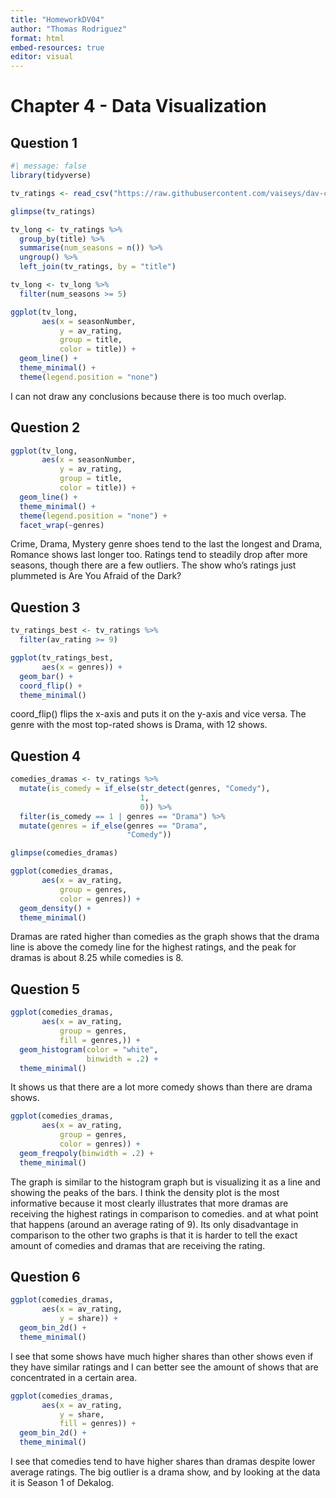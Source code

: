 ```yaml
---
title: "HomeworkDV04"
author: "Thomas Rodriguez"
format: html
embed-resources: true
editor: visual
---
```


# Chapter 4 - Data Visualization

## Question 1

```r
#| message: false
library(tidyverse)

tv_ratings <- read_csv("https://raw.githubusercontent.com/vaiseys/dav-course/main/Data/tv_ratings.csv")

glimpse(tv_ratings)
```

```r
tv_long <- tv_ratings %>% 
  group_by(title) %>% 
  summarise(num_seasons = n()) %>% 
  ungroup() %>% 
  left_join(tv_ratings, by = "title") 

tv_long <- tv_long %>% 
  filter(num_seasons >= 5)
```

```r
ggplot(tv_long,
       aes(x = seasonNumber,
           y = av_rating,
           group = title,
           color = title)) +
  geom_line() +
  theme_minimal() +
  theme(legend.position = "none")
```

I can not draw any conclusions because there is too much overlap.

## Question 2

```r
ggplot(tv_long,
       aes(x = seasonNumber,
           y = av_rating,
           group = title,
           color = title)) +
  geom_line() +
  theme_minimal() +
  theme(legend.position = "none") +
  facet_wrap(~genres)
```

Crime, Drama, Mystery genre shoes tend to the last the longest and Drama, Romance shows last longer too. Ratings tend to steadily drop after more seasons, though there are a few outliers. The show who's ratings just plummeted is Are You Afraid of the Dark?

## Question 3

```r
tv_ratings_best <- tv_ratings %>% 
  filter(av_rating >= 9)
```

```r
ggplot(tv_ratings_best,
       aes(x = genres)) +
  geom_bar() + 
  coord_flip() +
  theme_minimal() 
```

coord_flip() flips the x-axis and puts it on the y-axis and vice versa. The genre with the most top-rated shows is Drama, with 12 shows.

## Question 4

```r
comedies_dramas <- tv_ratings %>% 
  mutate(is_comedy = if_else(str_detect(genres, "Comedy"), 
                             1, 
                             0)) %>% 
  filter(is_comedy == 1 | genres == "Drama") %>% 
  mutate(genres = if_else(genres == "Drama",                                                                 "Drama", 
                          "Comedy"))

glimpse(comedies_dramas)
```

```r
ggplot(comedies_dramas,
       aes(x = av_rating,
           group = genres,
           color = genres)) +
  geom_density() +
  theme_minimal()
```

Dramas are rated higher than comedies as the graph shows that the drama line is above the comedy line for the highest ratings, and the peak for dramas is about 8.25 while comedies is 8.

## Question 5

```r
ggplot(comedies_dramas,
       aes(x = av_rating,
           group = genres,
           fill = genres,)) +
  geom_histogram(color = "white",
                 binwidth = .2) +
  theme_minimal()
```

It shows us that there are a lot more comedy shows than there are drama shows.

```r
ggplot(comedies_dramas,
       aes(x = av_rating,
           group = genres,
           color = genres)) +
  geom_freqpoly(binwidth = .2) +
  theme_minimal()
```

The graph is similar to the histogram graph but is visualizing it as a line and showing the peaks of the bars. I think the density plot is the most informative because it most clearly illustrates that more dramas are receiving the highest ratings in comparison to comedies. and at what point that happens (around an average rating of 9). Its only disadvantage in comparison to the other two graphs is that it is harder to tell the exact amount of comedies and dramas that are receiving the rating.

## Question 6

```r
ggplot(comedies_dramas,
       aes(x = av_rating,
           y = share)) +
  geom_bin_2d() +
  theme_minimal()
```

I see that some shows have much higher shares than other shows even if they have similar ratings and I can better see the amount of shows that are concentrated in a certain area.

```r
ggplot(comedies_dramas,
       aes(x = av_rating,
           y = share,
           fill = genres)) +
  geom_bin_2d() +
  theme_minimal()
```

I see that comedies tend to have higher shares than dramas despite lower average ratings. The big outlier is a drama show, and by looking at the data it is Season 1 of Dekalog.
